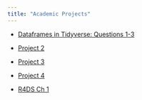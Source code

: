 ```yaml
---
title: "Academic Projects"
---
```


* [Dataframes in Tidyverse: Questions 1-3](./Presentations/Reveal_Js_slides_class_913.qmd)
* [Project 2]()
* [Project 3]()
* [Project 4]()

* [R4DS Ch 1](./r4ds-exercises-theresiabennett/CH01.qmd)